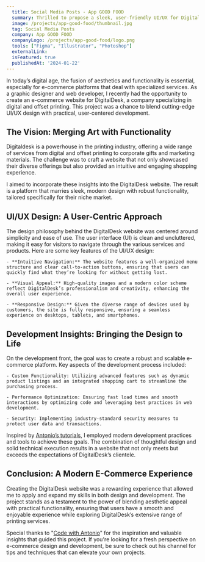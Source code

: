 ```yaml
---
  title: Social Media Posts - App GOOD FOOD
  summary: Thrilled to propose a sleek, user-friendly UI/UX for DigitalDesk's eCommerce platform, combining top-tier design with advanced web development.
  image: /projects/app-good-food/thumbnail.jpg
  tag: Social Media Posts
  company: App GOOD FOOD
  companyLogo: /projects/app-good-food/logo.png
  tools: ["Figma", "Illustrator", "Photoshop"]
  externalLink: 
  isFeatured: true
  publishedAt: '2024-01-22'
---
```


In today’s digital age, the fusion of aesthetics and functionality is essential, especially for e-commerce platforms that deal with specialized services. As a graphic designer and web developer, I recently had the opportunity to create an e-commerce website for DigitalDesk, a company specializing in digital and offset printing. This project was a chance to blend cutting-edge UI/UX design with practical, user-centered development.

## The Vision: Merging Art with Functionality

Digitaldesk is a powerhouse in the printing industry, offering a wide range of services from digital and offset printing to corporate gifts and marketing materials. The challenge was to craft a website that not only showcased their diverse offerings but also provided an intuitive and engaging shopping experience.

I aimed to incorporate these insights into the DigitalDesk website. The result is a platform that marries sleek, modern design with robust functionality, tailored specifically for their niche market.

## UI/UX Design: A User-Centric Approach

The design philosophy behind the DigitalDesk website was centered around simplicity and ease of use. The user interface (UI) is clean and uncluttered, making it easy for visitors to navigate through the various services and products. Here are some key features of the UI/UX design:

    - **Intuitive Navigation:** The website features a well-organized menu structure and clear call-to-action buttons, ensuring that users can quickly find what they’re looking for without getting lost.

    - **Visual Appeal:** High-quality images and a modern color scheme reflect DigitalDesk’s professionalism and creativity, enhancing the overall user experience.

    - **Responsive Design:** Given the diverse range of devices used by customers, the site is fully responsive, ensuring a seamless experience on desktops, tablets, and smartphones.

## Development Insights: Bringing the Design to Life

On the development front, the goal was to create a robust and scalable e-commerce platform. Key aspects of the development process included:

    - Custom Functionality: Utilizing advanced features such as dynamic product listings and an integrated shopping cart to streamline the purchasing process.

    - Performance Optimization: Ensuring fast load times and smooth interactions by optimizing code and leveraging best practices in web development.

    - Security: Implementing industry-standard security measures to protect user data and transactions.

Inspired by [Antonio’s tutorials](https://www.codewithantonio.com/projects/ecommerce), I employed modern development practices and tools to achieve these goals. The combination of thoughtful design and solid technical execution results in a website that not only meets but exceeds the expectations of DigitalDesk’s clientele.

## Conclusion: A Modern E-Commerce Experience

Creating the DigitalDesk website was a rewarding experience that allowed me to apply and expand my skills in both design and development. The project stands as a testament to the power of blending aesthetic appeal with practical functionality, ensuring that users have a smooth and enjoyable experience while exploring DigitalDesk’s extensive range of printing services.

Special thanks to "[Code with Antonio](https://www.youtube.com/@codewithantonio)" for the inspiration and valuable insights that guided this project. If you're looking for a fresh perspective on e-commerce design and development, be sure to check out his channel for tips and techniques that can elevate your own projects.
